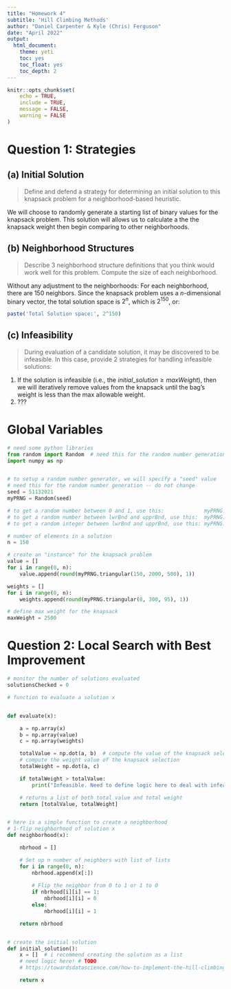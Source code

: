 ```yaml
---
title: "Homework 4"
subtitle: 'Hill Climbing Methods'
author: "Daniel Carpenter & Kyle (Chris) Ferguson"
date: "April 2022"
output: 
  html_document: 
    theme: yeti
    toc: yes
    toc_float: yes
    toc_depth: 2
---
```


```r
knitr::opts_chunk$set(
	echo = TRUE,
	include = TRUE,
	message = FALSE,
	warning = FALSE
)
```

# Question 1: Strategies

## (a) Initial Solution
> Define and defend a strategy for determining an initial solution to this knapsack problem for a neighborhood-based heuristic.

We will choose to randomly generate a starting list of binary values for the knapsack problem. This solution will allows us to calculate a the the knapsack weight then begin comparing to other neighborhoods.

## (b) Neighborhood Structures 
> Describe 3 neighborhood structure definitions that you think would work well for this problem. Compute the size of each neighborhood.

Without any adjustment to the neighborhoods: For each neighborhood, there are 150 neighbors. Since the knapsack problem uses a $n$-dimensional binary vector, the total solution space is $2^n$, which is $2^{150}$, or: 
```r
paste('Total Solution space:', 2^150)
```

## (c) Infeasibility
> During evaluation of a candidate solution, it may be discovered to be infeasible. In this case, provide 2 strategies for handling infeasible solutions:

1. If the solution is infeasible (i.e., the $initial\_solution \geq maxWeight$),
then we will iteratively remove values from the knapsack until the bag's weight is
less than the max allowable weight.
2. ???

# Global Variables

```python
# need some python libraries
from random import Random  # need this for the random number generation -- do not change
import numpy as np


# to setup a random number generator, we will specify a "seed" value
# need this for the random number generation -- do not change
seed = 51132021
myPRNG = Random(seed)

# to get a random number between 0 and 1, use this:             myPRNG.random()
# to get a random number between lwrBnd and upprBnd, use this:  myPRNG.uniform(lwrBnd,upprBnd)
# to get a random integer between lwrBnd and upprBnd, use this: myPRNG.randint(lwrBnd,upprBnd)

# number of elements in a solution
n = 150

# create an "instance" for the knapsack problem
value = []
for i in range(0, n):
    value.append(round(myPRNG.triangular(150, 2000, 500), 1))

weights = []
for i in range(0, n):
    weights.append(round(myPRNG.triangular(8, 300, 95), 1))

# define max weight for the knapsack
maxWeight = 2500
```

# Question 2: Local Search with Best Improvement

```python
# monitor the number of solutions evaluated
solutionsChecked = 0

# function to evaluate a solution x


def evaluate(x):

    a = np.array(x)
    b = np.array(value)
    c = np.array(weights)

    totalValue = np.dot(a, b)  # compute the value of the knapsack selection
    # compute the weight value of the knapsack selection
    totalWeight = np.dot(a, c)

    if totalWeight > totalValue:
        print("Infeasible. Need to define logic here to deal with infeasible solutions") # TODO

    # returns a list of both total value and total weight
    return [totalValue, totalWeight]


# here is a simple function to create a neighborhood
# 1-flip neighborhood of solution x
def neighborhood(x):

    nbrhood = [] 

    # Set up n number of neighbors with list of lists
    for i in range(0, n):
        nbrhood.append(x[:])
        
        # Flip the neighbor from 0 to 1 or 1 to 0
        if nbrhood[i][i] == 1:
            nbrhood[i][i] = 0
        else:
            nbrhood[i][i] = 1

    return nbrhood


# create the initial solution
def initial_solution():
    x = []  # i recommend creating the solution as a list
    # need logic here! # TODO
    # https://towardsdatascience.com/how-to-implement-the-hill-climbing-algorithm-in-python-1c65c29469de

    return x
```
